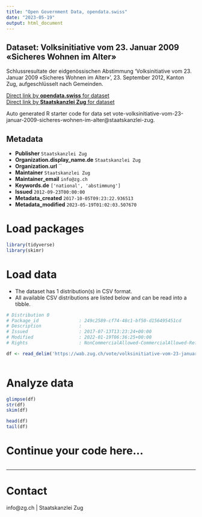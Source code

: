```yaml
---
title: "Open Government Data, opendata.swiss"
date: "2023-05-19"
output: html_document
---
```


## Dataset: Volksinitiative vom 23. Januar 2009 «Sicheres Wohnen im Alter»

Schlussresultate der eidgenössischen Abstimmung 'Volksinitiative vom 23. Januar 2009 «Sicheres Wohnen im Alter» ', 23. September 2012, Kanton Zug, aufgeschlüsselt nach Gemeinden.

[Direct link by **opendata.swiss** for dataset](https://opendata.swiss/de/dataset/volksinitiative-vom-23-januar-2009-sicheres-wohnen-im-alter)<br>
[Direct link by **Staatskanzlei Zug** for dataset](https://wab.zug.ch/vote/volksinitiative-vom-23-januar-2009-sicheres-wohnen-im-alter/data)

Auto generated R starter code for data set vote-volksinitiative-vom-23-januar-2009-sicheres-wohnen-im-alter@staatskanzlei-zug.

## Metadata

- **Publisher** `Staatskanzlei Zug`
- **Organization.display_name.de** `Staatskanzlei Zug`
- **Organization.url** ``
- **Maintainer** `Staatskanzlei Zug`
- **Maintainer_email** `info@zg.ch`
- **Keywords.de** `['national', 'abstimmung']`
- **Issued** `2012-09-23T00:00:00`
- **Metadata_created** `2017-10-05T09:23:22.936513`
- **Metadata_modified** `2023-05-19T01:02:03.507670`


# Load packages

```r

library(tidyverse)
library(skimr)

```

# Load data

-   The dataset has 1 distribution(s) in CSV format.
-   All available CSV distributions are listed below and can be read into a tibble.

```r

# Distribution 0
# Package_id               : 249c2589-cf74-48c1-bf50-d156495451cd
# Description              : 
# Issued                   : 2017-07-13T13:23:24+00:00
# Modified                 : 2022-01-19T06:36:25+00:00
# Rights                   : NonCommercialAllowed-CommercialAllowed-ReferenceRequired

df <- read_delim('https://wab.zug.ch/vote/volksinitiative-vom-23-januar-2009-sicheres-wohnen-im-alter/data-csv')



```

# Analyze data

```r

glimpse(df)
str(df)
skim(df)

head(df)
tail(df)

```

# Continue your code here...

```r

```

------------------------------------------------------------------------

# Contact

info@zg.ch | Staatskanzlei Zug
